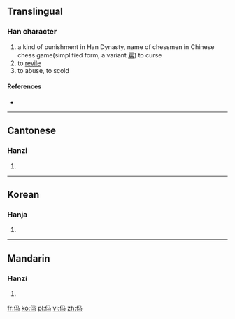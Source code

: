 ==Translingual==

===Han character===
{{Han char|rn=9|rad=人|as=03|sn=5|four=|canj=人弓女一 (ONVM)}}

# a kind of punishment in Han Dynasty, name of chessmen in Chinese chess game(simplified form, a variant [[罵]]) to curse
# to [[revile]]
# to abuse, to scold

====References====
* {{Han ref|kx=0094.051|uh=3437|ud=13367}}

----

==Cantonese==

===Hanzi===
{{yue-hanzi|jyut=|y=ma6}}

# {{defn|lang=yue|sort=人03}}

----

==Korean==

===Hanja===
{{ko-hanja|hangeul=마|rv=ma|mr=ma|y=ma|eumhun=욕하다|ehrv=yokhada|ehmr=yokhada|ehy=yokhata}}

# {{defn|lang=ko|sort=人03}}

----

==Mandarin==

===Hanzi===
{{cmn-hanzi|pin=[[mǎ]] ([[ma3]]), [[mà]] ([[ma4]]), [[mián]] ([[mian2]])|wg=ma<sup>3</sup>, ma<sup>4</sup>, mien<sup>2</sup>}}

# {{defn|lang=cmn|sort=人03}}

[[fr:㐷]]
[[ko:㐷]]
[[pl:㐷]]
[[vi:㐷]]
[[zh:㐷]]